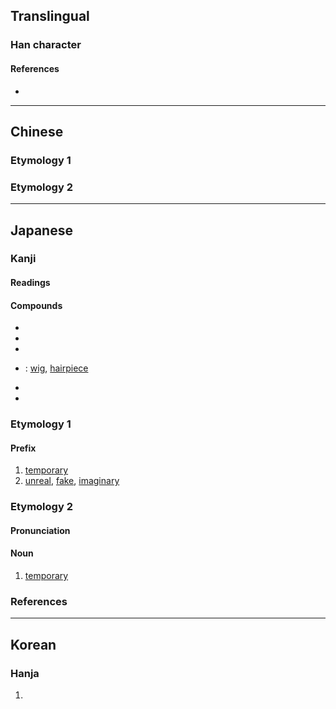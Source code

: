 {{also|假}}
{{character info/new}}
==Translingual==
{{ja-forms|仮|[[假]]|[[假]]}}
===Han character===
{{Han char|rn=9|rad=人|as=04|sn=6|four=|canj=OHE|ids=⿰亻反}}

====References====
* {{Han ref|kx=0094.060|dkj=00398|hdz=10124.050|uh=4EEE|ud=20206}}

----

==Chinese==

===Etymology 1===
{{zh-see|反|v}}

===Etymology 2===
{{zh-see|假|v}}

----

==Japanese==
{{ja-kanji forms|仮|假}}

===Kanji===
{{ja-kanji|grade=5|rs=人04|kyu=假}}

====Readings====
{{ja-readings
|goon=け
|kanon=か
|kun=かり-, か-りる
}}

====Compounds====
{{der-top|Compounds}}
* {{ja-r|仮%説|か%せつ}}
* {{ja-r|仮%定|か%てい}}
* {{ja-r|仮%名|か%な}}
* {{ja-r|仮%髪|か%はつ}}: [[wig]], [[hairpiece]]
* {{ja-r|仮%病|か%びょう}}
* {{ja-r|仮%面|か%めん}}
{{der-bottom}}

===Etymology 1===
{{ja-kanjitab|か|yomi=o}}

====Prefix====
{{ja-pos|か|prefix}}

# [[temporary]]
# [[unreal]], [[fake]], [[imaginary]]

===Etymology 2===
{{ja-kanjitab|かり|yomi=k}}

====Pronunciation====
{{ja-pron|yomi=k|かり|acc=0|acc_ref=DJR,NHK}}

====Noun====
{{ja-noun|かり}}

# [[temporary]]

===References===
<references/>

----

==Korean==

===Hanja===
{{ko-hanja|hangeul=[[가]], [[반]]|rv=ga, ban|mr=ka, pan}}

# {{rfdef|ko|sort=人04}}